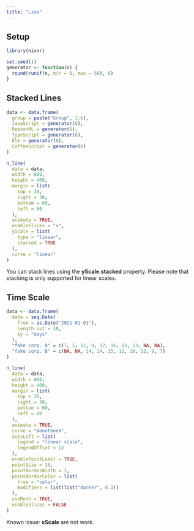 ```yaml
---
title: "Line"
---
```


## Setup

```r
library(nivor)

set.seed(1)
generator <- function(n) {
  round(runif(n, min = 0, max = 50), 0)
}
```

## Stacked Lines

```r
data <- data.frame(
  group = paste("Group", 1:6),
  JavaScript = generator(6),
  ReasonML = generator(6),
  TypeScript = generator(6),
  Elm = generator(6),
  CoffeeScript = generator(6)
)

n_line(
  data = data,
  width = 800,
  height = 400,
  margin = list(
    top = 30,
    right = 30,
    bottom = 60,
    left = 80
  ),
  animate = TRUE,
  enableSlices = "x",
  yScale = list(
    type = "linear",
    stacked = TRUE
  ),
  curve = "linear"
)
```

You can stack lines using the **yScale.stacked** property. Please note that stacking is only supported for linear scales.

## Time Scale

```r
data <- data.frame(
  date = seq.Date(
    from = as.Date("2021-01-01"),
    length.out = 10,
    by = "days"
  ),
  "fake corp. A" = c(7, 5, 11, 9, 12, 16, 13, 13, NA, NA),
  "fake corp. B" = c(NA, NA, 14, 14, 15, 11, 10, 12, 9, 7)
)

n_line(
  data = data,
  width = 800,
  height = 400,
  margin = list(
    top = 30,
    right = 30,
    bottom = 60,
    left = 80
  ),
  animate = TRUE,
  curve = "monotoneX",
  axisLeft = list(
    legend = "linear scale",
    legendOffset = 12
  ),
  enablePointLabel = TRUE,
  pointSize = 16,
  pointBorderWidth = 1,
  pointBorderColor = list(
    from = "color",
    modifiers = list(list("darker", 0.3))
  ),
  useMesh = TRUE,
  enableSlices = FALSE
)
```

Known issue: **xScale** are not work.

